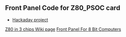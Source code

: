 == Front Panel Code for Z80_PSOC card ==

* [https://hackaday.io/project/167711-3-chip-z80-design Hackaday project]
[http://land-boards.com/blwiki/index.php?title=Z80_in_3_Chips Z80 in 3 chips Wiki page]
[http://land-boards.com/blwiki/index.php?title=Front_Panel_For_8_Bit_Computers Front Panel For 8 Bit Computers]
